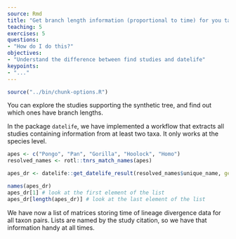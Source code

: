```yaml
---
source: Rmd
title: "Get branch length information (proportional to time) for you taxa"
teaching: 5
exercises: 5
questions:
- "How do I do this?"
objectives:
- "Understand the difference between find studies and datelife"
keypoints:
- "..."
---
```

```r
source("../bin/chunk-options.R")
```

You can explore the studies supporting the synthetic tree, and find out which ones have branch lengths.

In the package `datelife`, we have implemented a workflow that extracts all studies containing information from at least two taxa.
It only works at the species level.

```r
apes <- c("Pongo", "Pan", "Gorilla", "Hoolock", "Homo")
resolved_names <- rotl::tnrs_match_names(apes)
```

```r
apes_dr <- datelife::get_datelife_result(resolved_names$unique_name, get_spp_from_taxon = TRUE)
```
```r
names(apes_dr)
apes_dr[1] # look at the first element of the list
apes_dr[length(apes_dr)] # look at the last element of the list
```

We have now a list of matrices storing time of lineage divergence data for all taxon pairs.
Lists are named by the study citation, so we have that information handy at all times.
